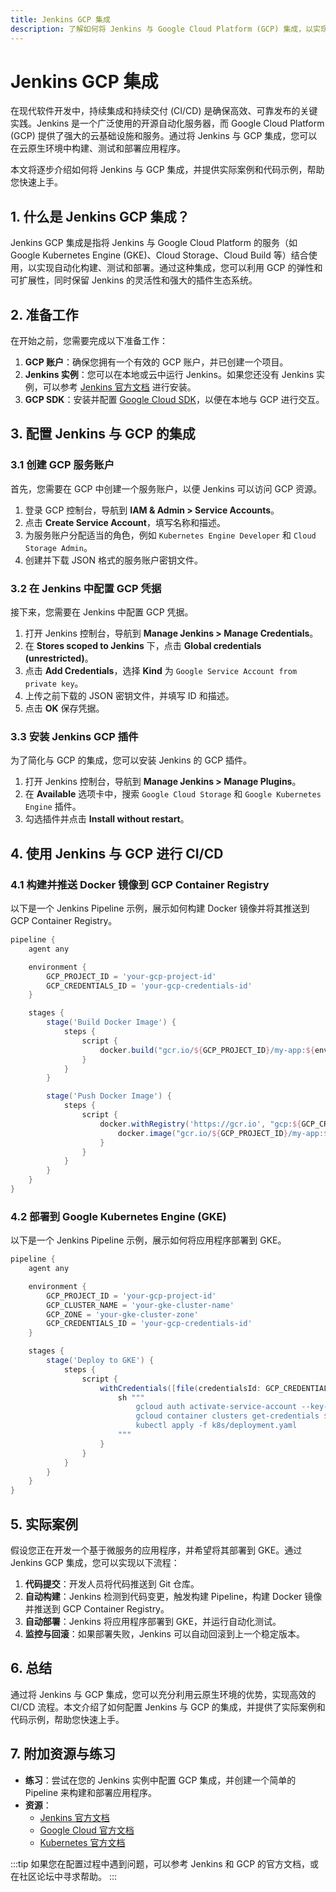 ```yaml
---
title: Jenkins GCP 集成
description: 了解如何将 Jenkins 与 Google Cloud Platform (GCP) 集成，以实现云原生环境中的持续集成和持续交付 (CI/CD)。
---
```


# Jenkins GCP 集成

在现代软件开发中，持续集成和持续交付 (CI/CD) 是确保高效、可靠发布的关键实践。Jenkins 是一个广泛使用的开源自动化服务器，而 Google Cloud Platform (GCP) 提供了强大的云基础设施和服务。通过将 Jenkins 与 GCP 集成，您可以在云原生环境中构建、测试和部署应用程序。

本文将逐步介绍如何将 Jenkins 与 GCP 集成，并提供实际案例和代码示例，帮助您快速上手。

## 1. 什么是 Jenkins GCP 集成？

Jenkins GCP 集成是指将 Jenkins 与 Google Cloud Platform 的服务（如 Google Kubernetes Engine (GKE)、Cloud Storage、Cloud Build 等）结合使用，以实现自动化构建、测试和部署。通过这种集成，您可以利用 GCP 的弹性和可扩展性，同时保留 Jenkins 的灵活性和强大的插件生态系统。

## 2. 准备工作

在开始之前，您需要完成以下准备工作：

1. **GCP 账户**：确保您拥有一个有效的 GCP 账户，并已创建一个项目。
2. **Jenkins 实例**：您可以在本地或云中运行 Jenkins。如果您还没有 Jenkins 实例，可以参考 [Jenkins 官方文档](https://www.jenkins.io/doc/book/installing/) 进行安装。
3. **GCP SDK**：安装并配置 [Google Cloud SDK](https://cloud.google.com/sdk/docs/install)，以便在本地与 GCP 进行交互。

## 3. 配置 Jenkins 与 GCP 的集成

### 3.1 创建 GCP 服务账户

首先，您需要在 GCP 中创建一个服务账户，以便 Jenkins 可以访问 GCP 资源。

1. 登录 GCP 控制台，导航到 **IAM & Admin > Service Accounts**。
2. 点击 **Create Service Account**，填写名称和描述。
3. 为服务账户分配适当的角色，例如 `Kubernetes Engine Developer` 和 `Cloud Storage Admin`。
4. 创建并下载 JSON 格式的服务账户密钥文件。

### 3.2 在 Jenkins 中配置 GCP 凭据

接下来，您需要在 Jenkins 中配置 GCP 凭据。

1. 打开 Jenkins 控制台，导航到 **Manage Jenkins > Manage Credentials**。
2. 在 **Stores scoped to Jenkins** 下，点击 **Global credentials (unrestricted)**。
3. 点击 **Add Credentials**，选择 **Kind** 为 `Google Service Account from private key`。
4. 上传之前下载的 JSON 密钥文件，并填写 ID 和描述。
5. 点击 **OK** 保存凭据。

### 3.3 安装 Jenkins GCP 插件

为了简化与 GCP 的集成，您可以安装 Jenkins 的 GCP 插件。

1. 打开 Jenkins 控制台，导航到 **Manage Jenkins > Manage Plugins**。
2. 在 **Available** 选项卡中，搜索 `Google Cloud Storage` 和 `Google Kubernetes Engine` 插件。
3. 勾选插件并点击 **Install without restart**。

## 4. 使用 Jenkins 与 GCP 进行 CI/CD

### 4.1 构建并推送 Docker 镜像到 GCP Container Registry

以下是一个 Jenkins Pipeline 示例，展示如何构建 Docker 镜像并将其推送到 GCP Container Registry。

```groovy
pipeline {
    agent any

    environment {
        GCP_PROJECT_ID = 'your-gcp-project-id'
        GCP_CREDENTIALS_ID = 'your-gcp-credentials-id'
    }

    stages {
        stage('Build Docker Image') {
            steps {
                script {
                    docker.build("gcr.io/${GCP_PROJECT_ID}/my-app:${env.BUILD_ID}")
                }
            }
        }

        stage('Push Docker Image') {
            steps {
                script {
                    docker.withRegistry('https://gcr.io', "gcp:${GCP_CREDENTIALS_ID}") {
                        docker.image("gcr.io/${GCP_PROJECT_ID}/my-app:${env.BUILD_ID}").push()
                    }
                }
            }
        }
    }
}
```

### 4.2 部署到 Google Kubernetes Engine (GKE)

以下是一个 Jenkins Pipeline 示例，展示如何将应用程序部署到 GKE。

```groovy
pipeline {
    agent any

    environment {
        GCP_PROJECT_ID = 'your-gcp-project-id'
        GCP_CLUSTER_NAME = 'your-gke-cluster-name'
        GCP_ZONE = 'your-gke-cluster-zone'
        GCP_CREDENTIALS_ID = 'your-gcp-credentials-id'
    }

    stages {
        stage('Deploy to GKE') {
            steps {
                script {
                    withCredentials([file(credentialsId: GCP_CREDENTIALS_ID, variable: 'GCP_KEY_FILE')]) {
                        sh """
                            gcloud auth activate-service-account --key-file=${GCP_KEY_FILE}
                            gcloud container clusters get-credentials ${GCP_CLUSTER_NAME} --zone ${GCP_ZONE} --project ${GCP_PROJECT_ID}
                            kubectl apply -f k8s/deployment.yaml
                        """
                    }
                }
            }
        }
    }
}
```

## 5. 实际案例

假设您正在开发一个基于微服务的应用程序，并希望将其部署到 GKE。通过 Jenkins GCP 集成，您可以实现以下流程：

1. **代码提交**：开发人员将代码推送到 Git 仓库。
2. **自动构建**：Jenkins 检测到代码变更，触发构建 Pipeline，构建 Docker 镜像并推送到 GCP Container Registry。
3. **自动部署**：Jenkins 将应用程序部署到 GKE，并运行自动化测试。
4. **监控与回滚**：如果部署失败，Jenkins 可以自动回滚到上一个稳定版本。

## 6. 总结

通过将 Jenkins 与 GCP 集成，您可以充分利用云原生环境的优势，实现高效的 CI/CD 流程。本文介绍了如何配置 Jenkins 与 GCP 的集成，并提供了实际案例和代码示例，帮助您快速上手。

## 7. 附加资源与练习

- **练习**：尝试在您的 Jenkins 实例中配置 GCP 集成，并创建一个简单的 Pipeline 来构建和部署应用程序。
- **资源**：
  - [Jenkins 官方文档](https://www.jenkins.io/doc/)
  - [Google Cloud 官方文档](https://cloud.google.com/docs)
  - [Kubernetes 官方文档](https://kubernetes.io/docs/home/)

:::tip
如果您在配置过程中遇到问题，可以参考 Jenkins 和 GCP 的官方文档，或在社区论坛中寻求帮助。
:::